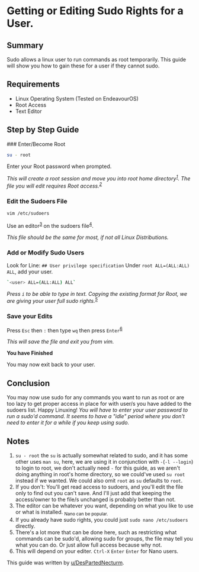 
# Getting or Editing Sudo Rights for a User.

## Summary

Sudo allows a linux user to run commands as root temporarily. This guide will
show you how to gain these for a user if they cannot sudo.

## Requirements

- Linux Operating System (Tested on EndeavourOS)
- Root Access
- Text Editor

## Step by Step Guide

<Steps>
### Enter/Become Root

```bash copy
su - root
```

Enter your Root password when prompted.

_This will create a root session and move you into root home
directory<sup>[1](#notes)</sup>. The file you will edit requires Root
access.<sup>[2](#notes)</sup>_

### Edit the Sudoers File

```bash copy
vim /etc/sudoers
```

Use an editor<sup>[3](#notes)</sup> on the sudoers file<sup>[4](#notes)</sup>.

_This file should be the same for most, if not all Linux Distributions._

### Add or Modify Sudo Users

Look for Line: `## User privilege specification` Under `root ALL=(ALL:ALL) ALL`,
add your user.

```bash copy
`<user> ALL=(ALL:ALL) ALL`
```

_Press `i` to be able to type in text._ _Copying the existing format for Root,
we are giving your user full sudo rights.<sup>[5](#notes)</sup>_

### Save your Edits

Press `Esc` then `:` then type `wq` then press `Enter`<sup>[6](#notes)</sup>

_This will save the file and exit you from vim._

**You have Finished**

You may now exit back to your user.

</Steps>

## Conclusion

You may now use sudo for any commands you want to run as root or are too lazy to
get proper access in place for with user/s you have added to the sudoers list.
Happy Linuxing! _You will have to enter your user password to run a sudo'd
command. It seems to have a "idle" period where you don't need to enter it for a
while if you keep using sudo._

## Notes

1. `su - root` the `su` is actually somewhat related to sudo, and it has some
   other uses `man su`, here, we are using it in conjunction with
   `-`(`-l --login`) to login to root, we don't actually need `-` for this
   guide, as we aren't doing anything in root's home directory, so we could've
   used `su root` instead if we wanted. We could also omit `root` as `su`
   defaults to `root`.
2. If you don't: You'll get read access to sudoers, and you'll edit the file
   only to find out you can't save. And I'll just add that keeping the
   access/owner to the file/s unchanged is probably better than not.
3. The editor can be whatever you want, depending on what you like to use or
   what is installed. <sub>Nano can be popular.</sub>
4. If you already have sudo rights, you could just `sudo nano /etc/sudoers`
   directly.
5. There's a lot more that can be done here, such as restricting what commands
   can be sudo'd, allowing sudo for groups, the file may tell you what you can
   do. Or just allow full access because why not.
6. This will depend on your editer. `Ctrl-X` `Enter` `Enter` for Nano users.

This guide was written by
[u/DesPartedNecturm](https://github.com/DesPartedNecturm).
